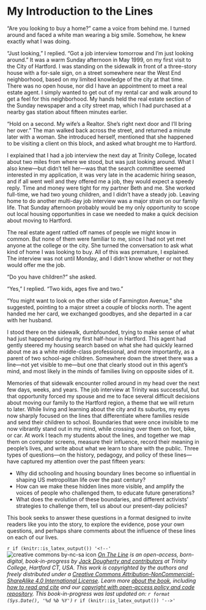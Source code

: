 # My Introduction to the Lines {- #introduction}

"Are you looking to buy a home?" came a voice from behind me. I turned around and faced a white man wearing a big smile. Somehow, he knew exactly what I was doing.

"Just looking," I replied. "Got a job interview tomorrow and I'm just looking around." It was a warm Sunday afternoon in May 1999, on my first visit to the City of Hartford. I was standing on the sidewalk in front of a three-story house with a for-sale sign, on a street somewhere near the West End neighborhood, based on my limited knowledge of the city at that time. There was no open house, nor did I have an appointment to meet a real estate agent. I simply wanted to get out of my rental car and walk around to get a feel for this neighborhood. My hands held the real estate section of the Sunday newspaper and a city street map, which I had purchased at a nearby gas station about fifteen minutes earlier.

"Hold on a second. My wife's a Realtor. She's right next door and I'll bring her over." The man walked back across the street, and returned a minute later with a woman. She introduced herself, mentioned that she happened to be visiting a client on this block, and asked what brought me to Hartford.

I explained that I had a job interview the next day at Trinity College, located about two miles from where we stood, but was just looking around. What I also knew---but didn't tell her---was that the search committee seemed interested in my application, it was very late in the academic hiring season, and if all went well and they offered me a job, they would expect a speedy reply. Time and money were tight for my partner Beth and me. She worked full-time, we had two young children, and I didn't have a steady job. Leaving home to do another multi-day job interview was a major strain on our family life. That Sunday afternoon probably would be my only opportunity to scope out local housing opportunities in case we needed to make a quick decision about moving to Hartford.

The real estate agent rattled off names of people we might know in common. But none of them were familiar to me, since I had not yet met anyone at the college or the city. She turned the conversation to ask what kind of home I was looking to buy. All of this was premature, I explained. The interview was not until Monday, and I didn't know whether or not they would offer me the job.

"Do you have children?" she asked.

"Yes," I replied. "Two kids, ages five and two."

"You might want to look on the other side of Farmington Avenue," she suggested, pointing to a major street a couple of blocks north. The agent handed me her card, we exchanged goodbyes, and she departed in a car with her husband.

I stood there on the sidewalk, dumbfounded, trying to make sense of what had just happened during my first half-hour in Hartford. This agent had gently steered my housing search based on what she had quickly learned about me as a white middle-class professional, and more importantly, as a parent of two school-age children. Somewhere down the street there was a line---not yet visible to me---but one that clearly stood out in this agent's mind, and most likely in the minds of families living on opposite sides of it.

Memories of that sidewalk encounter rolled around in my head over the next few days, weeks, and years. The job interview at Trinity was successful, but that opportunity forced my spouse and me to face several difficult decisions about moving our family to the Hartford region, a theme that we will return to later. While living and learning about the city and its suburbs, my eyes now sharply focused on the lines that differentiate where families reside and send their children to school. Boundaries that were once invisible to me now vibrantly stand out in my mind, while crossing over them on foot, bike, or car. At work I teach my students about the lines, and together we map them on computer screens, measure their influence, record their meaning in people's lives, and write about what we learn to share with the public. Three types of questions---on the history, pedagogy, and policy of these lines---have captured my attention over the past fifteen years:

-	Why did schooling and housing boundary lines become so influential in shaping US metropolitan life over the past century?
-	How can we make these hidden lines more visible, and amplify the voices of people who challenged them, to educate future generations?
-	What does the evolution of these boundaries, and different activists' strategies to challenge them, tell us about our present-day policies?

<!-- TODO: if web book has no commenting feature, then rewrite this sentence -->
This book seeks to answer these questions in a format designed to invite readers like you into the story, to explore the evidence, pose your own questions, and perhaps share comments about the influence of these lines on each of our lives.

`r if (knitr::is_latex_output()) '<!--'`
![creative commons by-nc-sa icon](images/cc-by-nc-sa-88x31.png) *[On The Line](http://ontheline.trincoll.edu) is an open-access, born-digital, book-in-progress by [Jack Dougherty and contributors](authors-and-contributors.html) at Trinity College, Hartford CT, USA. This work is copyrighted by the authors and freely distributed under a [Creative Commons Attribution-NonCommercial-ShareAlike 4.0 International License](http://creativecommons.org/licenses/by-nc-sa/4.0/). Learn more [about the book](about-the-book.html), including [how to read and cite](how-to-read-and-cite.html) and our [copyright with open-access policy and code repository](copyright-with-open-access.html). This book-in-progress was last updated on: `r format (Sys.Date(), '%d %b %Y')`*
`r if (knitr::is_latex_output()) '-->'`
